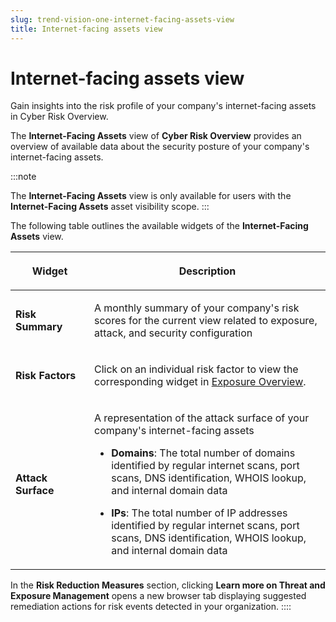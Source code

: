 ```yaml
---
slug: trend-vision-one-internet-facing-assets-view
title: Internet-facing assets view
---
```

# Internet-facing assets view

Gain insights into the risk profile of your company's internet-facing assets in Cyber Risk Overview.

The **Internet-Facing Assets** view of **Cyber Risk Overview** provides an overview of available data about the security posture of your company's internet-facing assets.

:::note

The **Internet-Facing Assets** view is only available for users with the **Internet-Facing Assets** asset visibility scope.
:::

The following table outlines the available widgets of the **Internet-Facing Assets** view.

<table>
<colgroup>
<col style="width: 25%" />
<col style="width: 75%" />
</colgroup>
<thead>
<tr>
<th><p>Widget</p></th>
<th><p>Description</p></th>
</tr>
</thead>
<tbody>
<tr>
<td><p><strong>Risk Summary</strong></p></td>
<td><p>A monthly summary of your company's risk scores for the current view related to exposure, attack, and security configuration</p></td>
</tr>
<tr>
<td><p><strong>Risk Factors</strong></p></td>
<td><p>Click on an individual risk factor to view the corresponding widget in <a href="trend-vision-one-exposure-overview">Exposure Overview</a>.</p></td>
</tr>
<tr>
<td><p><strong>Attack Surface</strong></p></td>
<td><p>A representation of the attack surface of your company's internet-facing assets</p>
<ul>
<li><p><strong>Domains</strong>: The total number of domains identified by regular internet scans, port scans, DNS identification, WHOIS lookup, and internal domain data</p></li>
<li><p><strong>IPs</strong>: The total number of IP addresses identified by regular internet scans, port scans, DNS identification, WHOIS lookup, and internal domain data</p></li>
</ul></td>
</tr>
</tbody>
</table>

In the **Risk Reduction Measures** section, clicking **Learn more on Threat and Exposure Management** opens a new browser tab displaying suggested remediation actions for risk events detected in your organization.
::::
